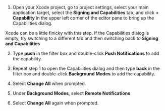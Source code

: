 1. Open your Xcode project, go to project settings, select your main application target, select the **Signing and Capabilities** tab, and click **+ Capability** in the upper left corner of the editor pane to bring up the Capabilities dialog.

 

<Callout>

Xcode can be a little finicky with this step. If the Capabilities dialog is empty, try switching to a different tab and then switching back to **Signing and Capabilities**

</Callout>

2. Type **push** in the filter box and double-click **Push Notifications** to add the capability.

 

3. Repeat step 1 to open the Capabilities dialog and then type **back** in the filter box and double-click **Background Modes** to add the capability.

 

4. Select **Change All** when prompted.

5. Under **Background Modes**, select **Remote Notifications**

 

6. Select **Change All** again when prompted.
